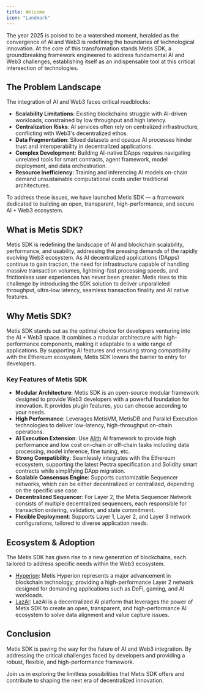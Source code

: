 ```yaml
---
title: Welcome
icon: "Landmark"
---
```


The year 2025 is poised to be a watershed moment, heralded as the convergence of AI and Web3 is
redefining the boundaries of technological innovation.
At the core of this transformation stands Metis SDK, a groundbreaking framework engineered to
address fundamental AI and Web3 challenges, establishing itself as an indispensable tool at this
critical intersection of technologies.

## The Problem Landscape

The integration of AI and Web3 faces critical roadblocks:

- **Scalability Limitations**: Existing blockchains struggle with AI-driven workloads, constrained by low throughput and high latency.
- **Centralization Risks**: AI services often rely on centralized infrastructure, conflicting with Web3's decentralized ethos.
- **Data Fragmentation**: Siloed datasets and opaque AI processes hinder trust and interoperability in decentralized applications.
- **Complex Development**: Building AI-native DApps requires navigating unrelated tools for smart contracts, agent framework, model deployment, and data orchestration.
- **Resource Inefficiency**: Training and inferencing AI models on-chain demand unsustainable computational costs under traditional architectures.

To address these issues, we have launched Metis SDK — a framework dedicated to building an open, transparent, high-performance, and secure AI + Web3 ecosystem.

## What is Metis SDK?

Metis SDK is redefining the landscape of AI and blockchain scalability, performance, and usability,
addressing the pressing demands of the rapidly evolving Web3 ecosystem. As AI decentralized
applications (DApps) continue to gain traction, the need for infrastructure capable of
handling massive transaction volumes, lightning-fast processing speeds, and frictionless
user experiences has never been greater. Metis rises to this challenge by introducing the
SDK solution to deliver unparalleled throughput, ultra-low latency, seamless
transaction finality and AI native features.

## Why Metis SDK?

Metis SDK stands out as the optimal choice for developers venturing into the AI + Web3 space.
It combines a modular architecture with high-performance components, making it adaptable to a
wide range of applications. By supporting AI features and ensuring strong compatibility with
the Ethereum ecosystem, Metis SDK lowers the barrier to entry for developers.

### Key Features of Metis SDK

- **Modular Architecture**: Metis SDK is an open-source modular framework designed to provide Web3 developers with a powerful foundation for innovation. It provides plugin features, you can choose according to your needs.
- **High Performance**: Leverages MetisVM, MetisDB and Parallel Execution technologies to deliver low-latency, high-throughput on-chain operations.
- **AI Execution Extension**: Use [Alith](https://github.com/0xLazAI/alith) AI framework to provide high performance and low cost on-chain or off-chain tasks including data processing, model inference, fine tuning, etc.
- **Strong Compatibility**: Seamlessly integrates with the Ethereum ecosystem, supporting the latest Pectra specification and Solidity smart contracts while simplifying DApp migration.
- **Scalable Consensus Engine**: Supports customizable Sequencer networks, which can be either decentralized or centralized, depending on the specific use case.
- **Decentralized Sequencer**: For Layer 2, the Metis Sequencer Network consists of multiple decentralized sequencers, each responsible for transaction ordering, validation, and state commitment.
- **Flexible Deployment**: Supports Layer 1, Layer 2, and Layer 3 network configurations, tailored to diverse application needs.

## Ecosystem & Adoption

The Metis SDK has given rise to a new generation of blockchains, each tailored to address specific needs within the Web3 ecosystem.

- [Hyperion](https://docs.metis.io/hyperion): Metis Hyperion represents a major advancement in blockchain technology, providing a high-performance Layer 2 network designed for demanding applications such as DeFi, gaming, and AI workloads.
- [LazAI](https://lazai.network): LazAI is a decentralized AI platform that leverages the power of Metis SDK to create an open, transparent, and high-performance AI ecosystem to solve data alignment and value capture issues.

## Conclusion

Metis SDK is paving the way for the future of AI and Web3 integration. By addressing the critical
challenges faced by developers and providing a robust, flexible, and high-performance framework.

Join us in exploring the limitless possibilities that Metis SDK offers and contribute to shaping
the next era of decentralized innovation.

